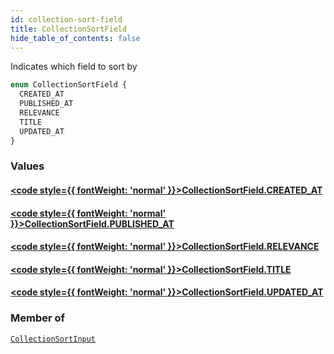 ```yaml
---
id: collection-sort-field
title: CollectionSortField
hide_table_of_contents: false
---
```








Indicates which field to sort by

```graphql
enum CollectionSortField {
  CREATED_AT
  PUBLISHED_AT
  RELEVANCE
  TITLE
  UPDATED_AT
}
```


### Values

#### [<code style={{ fontWeight: 'normal' }}>CollectionSortField.<b>CREATED_AT</b></code>](#) 
> 
> 

#### [<code style={{ fontWeight: 'normal' }}>CollectionSortField.<b>PUBLISHED_AT</b></code>](#) 
> 
> 

#### [<code style={{ fontWeight: 'normal' }}>CollectionSortField.<b>RELEVANCE</b></code>](#) 
> 
> 

#### [<code style={{ fontWeight: 'normal' }}>CollectionSortField.<b>TITLE</b></code>](#) 
> 
> 

#### [<code style={{ fontWeight: 'normal' }}>CollectionSortField.<b>UPDATED_AT</b></code>](#) 
> 
> 



### Member of

[`CollectionSortInput`](/demand/api/graphql-storefront/reference/inputs/collection-sort-input)  <Badge class="secondary" text="input"/>




